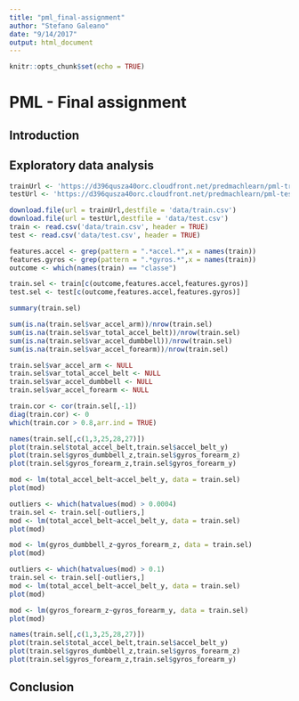 ```yaml
---
title: "pml_final-assignment"
author: "Stefano Galeano"
date: "9/14/2017"
output: html_document
---
```



```r
knitr::opts_chunk$set(echo = TRUE)
```

# PML - Final assignment

## Introduction

## Exploratory data analysis

```r
trainUrl <- 'https://d396qusza40orc.cloudfront.net/predmachlearn/pml-training.csv'
testUrl <- 'https://d396qusza40orc.cloudfront.net/predmachlearn/pml-testing.csv'

download.file(url = trainUrl,destfile = 'data/train.csv')
download.file(url = testUrl,destfile = 'data/test.csv')
train <- read.csv('data/train.csv', header = TRUE)
test <- read.csv('data/test.csv', header = TRUE)
```

```r
features.accel <- grep(pattern = ".*accel.*",x = names(train))
features.gyros <- grep(pattern = ".*gyros.*",x = names(train))
outcome <- which(names(train) == "classe")

train.sel <- train[c(outcome,features.accel,features.gyros)]
test.sel <- test[c(outcome,features.accel,features.gyros)]
```

```r
summary(train.sel)

sum(is.na(train.sel$var_accel_arm))/nrow(train.sel)
sum(is.na(train.sel$var_total_accel_belt))/nrow(train.sel)
sum(is.na(train.sel$var_accel_dumbbell))/nrow(train.sel)
sum(is.na(train.sel$var_accel_forearm))/nrow(train.sel)

train.sel$var_accel_arm <- NULL
train.sel$var_total_accel_belt <- NULL
train.sel$var_accel_dumbbell <- NULL
train.sel$var_accel_forearm <- NULL
```

```r
train.cor <- cor(train.sel[,-1])
diag(train.cor) <- 0
which(train.cor > 0.8,arr.ind = TRUE)
```

```r
names(train.sel[,c(1,3,25,28,27)])
plot(train.sel$total_accel_belt,train.sel$accel_belt_y)
plot(train.sel$gyros_dumbbell_z,train.sel$gyros_forearm_z)
plot(train.sel$gyros_forearm_z,train.sel$gyros_forearm_y)
```

```r
mod <- lm(total_accel_belt~accel_belt_y, data = train.sel)
plot(mod)

outliers <- which(hatvalues(mod) > 0.0004)
train.sel <- train.sel[-outliers,]
mod <- lm(total_accel_belt~accel_belt_y, data = train.sel)
plot(mod)
```

```r
mod <- lm(gyros_dumbbell_z~gyros_forearm_z, data = train.sel)
plot(mod)

outliers <- which(hatvalues(mod) > 0.1)
train.sel <- train.sel[-outliers,]
mod <- lm(total_accel_belt~accel_belt_y, data = train.sel)
plot(mod)
```

```r
mod <- lm(gyros_forearm_z~gyros_forearm_y, data = train.sel)
plot(mod)
```

```r
names(train.sel[,c(1,3,25,28,27)])
plot(train.sel$total_accel_belt,train.sel$accel_belt_y)
plot(train.sel$gyros_dumbbell_z,train.sel$gyros_forearm_z)
plot(train.sel$gyros_forearm_z,train.sel$gyros_forearm_y)
```

## Conclusion
